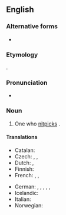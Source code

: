 {{also|nit-picker}}

==English==

===Alternative forms===
* {{l|en|nit-picker}}

===Etymology===
{{affix|en|nitpick|-er|id2=agent noun}}.

===Pronunciation===
* {{IPA|en|/ˈnɪt.pɪk.ə(ɹ)/}}

===Noun===
{{en-noun}}

# One who [[nitpick]]s {{gloss|finds fault in unimportant details}}.

====Translations====
{{trans-top|one who nitpicks}}
* Catalan: {{t+|ca|llepafils|m|f}}
* Czech: {{t|cs|puntičkář|m}}, {{t+|cs|pedant|m}}, {{t+|cs|hnidopich|m}}
* Dutch: {{t+|nl|mierenneuker}}, {{t+|nl|muggenzifter}}
* Finnish: {{t|fi|pilkunviilaaja}}
* French: {{t+|fr|pinailleur}}, {{t+|fr|coupeur de cheveux en quatre}}, {{qualifier|slang}} {{t+|fr|enculeur de mouches}}
{{trans-mid}}
* German: {{t+|de|Erbsenzähler|m}}, {{t+|de|Erbsenzählerin|f}}, {{qualifier|colloquial}} {{t+|de|Korinthenkacker|m}}, {{qualifier|colloquial}} {{t+|de|Korinthenkackerin|f}}, {{t+|de|Griffelspitzer|m}}, {{t|de|Griffelspitzerin|f}}
* Icelandic: {{t|is|smámunaseggur|m}}
* Italian: {{t+|it|pignolo}}
* Norwegian: {{t+|no|kverulant|m}}
{{trans-bottom}}